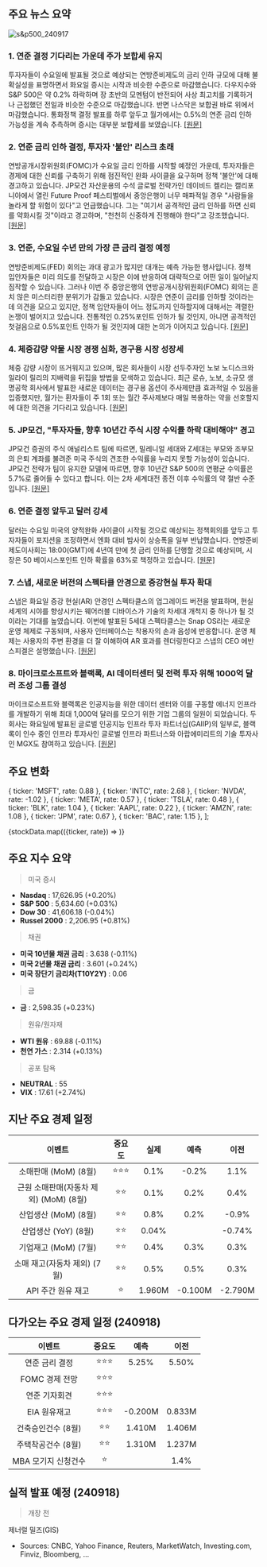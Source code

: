 ## 주요 뉴스 요약

![s&p500_240917](/map/240917.png)

### 1. **연준 결정 기다리는 가운데 주가 보합세 유지**

투자자들이 수요일에 발표될 것으로 예상되는 연방준비제도의 금리 인하 규모에 대해 불확실성을 표명하면서 화요일 증시는 시작과 비슷한 수준으로 마감했습니다. 다우지수와 S&P 500은 약 0.2% 하락하며 장 초반의 모멘텀이 반전되어 사상 최고치를 기록하거나 근접했던 전일과 비슷한 수준으로 마감했습니다. 반면 나스닥은 보합권 바로 위에서 마감했습니다. 통화정책 결정 발표를 하루 앞두고 월가에서는 0.5%의 연준 금리 인하 가능성을 계속 추측하며 증시는 대부분 보합세를 보였습니다. [[원문]](https://finance.yahoo.com/news/live/stock-market-today-stocks-hold-steady-as-world-awaits-fed-decision-133051693.html)

### 2. **연준 금리 인하 결정, 투자자 '불안' 리스크 초래**

연방공개시장위원회(FOMC)가 수요일 금리 인하를 시작할 예정인 가운데, 투자자들은 경제에 대한 신뢰를 구축하기 위해 점진적인 완화 사이클을 요구하며 정책 '불안'에 대해 경고하고 있습니다. JP모건 자산운용의 수석 글로벌 전략가인 데이비드 켈리는 캘리포니아에서 열린 Future Proof 페스티벌에서 중앙은행이 너무 매파적일 경우 "사람들을 놀라게 할 위험이 있다"고 언급했습니다. 그는 "여기서 공격적인 금리 인하를 하면 신뢰를 약화시킬 것"이라고 경고하며, "천천히 신중하게 진행해야 한다"고 강조했습니다. [[원문]](https://finance.yahoo.com/news/fed-rate-cut-decision-risks-investor-angst--heres-what-strategists-are-saying-220539849.html)

### 3. **연준, 수요일 수년 만의 가장 큰 금리 결정 예정**

연방준비제도(FED) 회의는 과대 광고가 많지만 대개는 예측 가능한 행사입니다. 정책 입안자들은 미리 의도를 전달하고 시장은 이에 반응하여 대략적으로 어떤 일이 일어날지 짐작할 수 있습니다. 그러나 이번 주 중앙은행의 연방공개시장위원회(FOMC) 회의는 흔치 않은 미스터리한 분위기가 감돌고 있습니다. 시장은 연준이 금리를 인하할 것이라는 데 의견을 모으고 있지만, 정책 입안자들이 어느 정도까지 인하할지에 대해서는 격렬한 논쟁이 벌어지고 있습니다. 전통적인 0.25%포인트 인하가 될 것인지, 아니면 공격적인 첫걸음으로 0.5%포인트 인하가 될 것인지에 대한 논의가 이어지고 있습니다. [[원문]](https://www.cnbc.com/2024/09/17/the-feds-biggest-interest-rate-call-in-years-happens-wednesday-heres-what-to-expect.html)

### 4. **체중감량 약물 시장 경쟁 심화, 경구용 시장 성장세**

체중 감량 시장이 뜨거워지고 있으며, 많은 회사들이 시장 선두주자인 노보 노디스크와 일라이 릴리의 지배력을 뒤집을 방법을 모색하고 있습니다. 최근 로슈, 노보, 소규모 생명공학 회사에서 발표한 새로운 데이터는 경구용 옵션이 주사제만큼 효과적일 수 있음을 입증했지만, 월가는 환자들이 주 1회 또는 월간 주사제보다 매일 복용하는 약을 선호할지에 대한 의견을 기다리고 있습니다. [[원문]](https://finance.yahoo.com/news/weight-loss-drug-competition-heats-up-with-growing-pill-market-213110524.html)

### 5. **JP모건, "투자자들, 향후 10년간 주식 시장 수익률 하락 대비해야" 경고**

JP모건 증권의 주식 애널리스트 팀에 따르면, 밀레니얼 세대와 Z세대는 부모와 조부모의 은퇴 계좌를 불려준 미국 주식의 견조한 수익률을 누리지 못할 가능성이 있습니다. JP모건 전략가 팀이 유지한 모델에 따르면, 향후 10년간 S&P 500의 연평균 수익률은 5.7%로 줄어들 수 있다고 합니다. 이는 2차 세계대전 종전 이후 수익률의 약 절반 수준입니다. [[원문]](https://www.marketwatch.com/story/investors-should-brace-for-lower-stock-market-returns-over-the-next-decade-jpmorgan-warns-74e39ff7?mod=home-page)

### 6. **연준 결정 앞두고 달러 강세**

달러는 수요일 미국의 양적완화 사이클이 시작될 것으로 예상되는 정책회의를 앞두고 투자자들이 포지션을 조정하면서 엔화 대비 밤사이 상승폭을 일부 반납했습니다. 연방준비제도이사회는 18:00(GMT)에 4년여 만에 첫 금리 인하를 단행할 것으로 예상되며, 시장은 50 베이시스포인트 인하 확률을 63%로 책정하고 있습니다. [[원문]](https://www.reuters.com/markets/currencies/dollar-catches-footing-ahead-fed-2024-09-18/)

### 7. **스냅, 새로운 버전의 스펙타클 안경으로 증강현실 투자 확대**

스냅은 화요일 증강 현실(AR) 안경인 스펙타클스의 업그레이드 버전을 발표하며, 현실 세계의 시야를 향상시키는 웨어러블 디바이스가 기술의 차세대 개척지 중 하나가 될 것이라는 기대를 높였습니다. 이번에 발표된 5세대 스펙타클스는 Snap OS라는 새로운 운영 체제로 구동되며, 사용자 인터페이스는 착용자의 손과 음성에 반응합니다. 운영 체제는 사용자의 주변 환경을 더 잘 이해하여 AR 효과를 렌더링한다고 스냅의 CEO 에반 스피겔은 설명했습니다. [[원문]](https://finance.yahoo.com/news/snap-advances-bet-augmented-reality-180332092.html)

### 8. **마이크로소프트와 블랙록, AI 데이터센터 및 전력 투자 위해 1000억 달러 조성 그룹 결성**

마이크로소프트와 블랙록은 인공지능을 위한 데이터 센터와 이를 구동할 에너지 인프라를 개발하기 위해 최대 1,000억 달러를 모으기 위한 기업 그룹의 일원이 되었습니다. 두 회사는 화요일에 발표된 글로벌 인공지능 인프라 투자 파트너십(GAIIP)의 일부로, 블랙록이 인수 중인 인프라 투자사인 글로벌 인프라 파트너스와 아랍에미리트의 기술 투자사인 MGX도 참여하고 있습니다. [[원문]](https://www.cnbc.com/2024/09/17/microsoft-blackrock-form-gaiip-to-invest-in-ai-data-centers-energy.html)

## 주요 변화

  { ticker: 'MSFT', rate: 0.88 },
  { ticker: 'INTC', rate: 2.68 },
  { ticker: 'NVDA', rate: -1.02 },
  { ticker: 'META', rate: 0.57 },
  { ticker: 'TSLA', rate: 0.48 },
  { ticker: 'BLK', rate: 1.04 },
  { ticker: 'AAPL', rate: 0.22 },
  { ticker: 'AMZN', rate: 1.08 },
  { ticker: 'JPM', rate: 0.67 },
  { ticker: 'BAC', rate: 1.15 },
];

{stockData.map(({ticker, rate}) => <StockCardMini key={ticker} ticker={ticker} rate={rate}></StockCardMini>)}

## 주요 지수 요약

> 미국 증시

- **Nasdaq** : 17,626.95 (+0.20%)
- **S&P 500** : 5,634.60 (+0.03%)
- **Dow 30** : 41,606.18 (-0.04%)
- **Russel 2000** : 2,206.95 (+0.81%)

> 채권

- **미국 10년물 채권 금리** : 3.638 (-0.11%)
- **미국 2년물 채권 금리** : 3.601 (+0.24%)
- **미국 장단기 금리차(T10Y2Y)** : 0.06

> 금

- **금** : 2,598.35 (+0.23%)

> 원유/원자재

- **WTI 원유** : 69.88 (-0.11%)
- **천연 가스** : 2.314 (+0.13%)

> 공포 탐욕

- **NEUTRAL** : 55
- **VIX** : 17.61 (+2.74%)

## 지난 주요 경제 일정

|                 이벤트                 | 중요도 |  실제  |  예측   |  이전   |
| :------------------------------------: | :----: | :----: | :-----: | :-----: |
|          소매판매 (MoM) (8월)          | ⭐⭐⭐ |  0.1%  |  -0.2%  |  1.1%   |
| 근원 소매판매(자동차 제외) (MoM) (8월) |  ⭐⭐  |  0.1%  |  0.2%   |  0.4%   |
|          산업생산 (MoM) (8월)          |  ⭐⭐  |  0.8%  |  0.2%   |  -0.9%  |
|          산업생산 (YoY) (8월)          |  ⭐⭐  | 0.04%  |         | -0.74%  |
|          기업재고 (MoM) (7월)          |  ⭐⭐  |  0.4%  |  0.3%   |  0.3%   |
|      소매 재고(자동차 제외) (7월)      |  ⭐⭐  |  0.5%  |  0.5%   |  0.3%   |
|           API 주간 원유 재고           |   ⭐   | 1.960M | -0.100M | -2.790M |

## 다가오는 주요 경제 일정 (240918)

|       이벤트        | 중요도 |  예측   |  이전  |
| :-----------------: | :----: | :-----: | :----: |
|   연준 금리 결정    | ⭐⭐⭐ |  5.25%  | 5.50%  |
|   FOMC 경제 전망    | ⭐⭐⭐ |         |        |
|    연준 기자회견    | ⭐⭐⭐ |         |        |
|    EIA 원유재고     | ⭐⭐⭐ | -0.200M | 0.833M |
| 건축승인건수 (8월)  |  ⭐⭐  | 1.410M  | 1.406M |
| 주택착공건수 (8월)  |  ⭐⭐  | 1.310M  | 1.237M |
| MBA 모기지 신청건수 |   ⭐   |         |  1.4%  |

## 실적 발표 예정 (240918)

> 개장 전

제너럴 밀즈(GIS)

- Sources: CNBC, Yahoo Finance, Reuters, MarketWatch, Investing.com, Finviz, Bloomberg, ...

